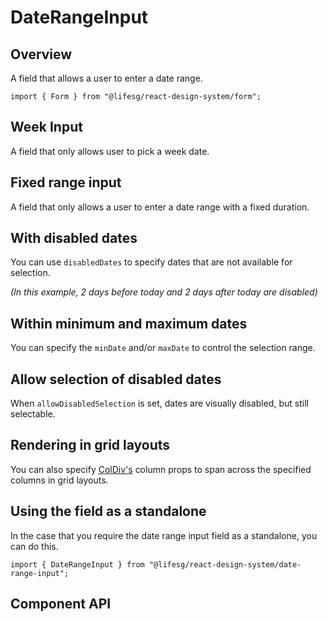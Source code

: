 
<Meta of={FormDateRangeInputStories} />

# DateRangeInput

## Overview

A field that allows a user to enter a date range.

```tsx
import { Form } from "@lifesg/react-design-system/form";
```

<Canvas of={FormDateRangeInputStories.Default} />

## Week Input

A field that only allows user to pick a week date.

<Canvas of={FormDateRangeInputStories.WeekInput} />

## Fixed range input

A field that only allows a user to enter a date range with a fixed duration.

<Canvas of={FormDateRangeInputStories.FixedRangeInput} />

## With disabled dates

You can use `disabledDates` to specify dates that are not available for selection.

_(In this example, 2 days before today and 2 days after today are disabled)_

<Canvas of={FormDateRangeInputStories.WithDisabledDates} />

## Within minimum and maximum dates

You can specify the `minDate` and/or `maxDate` to control the selection range.

<Canvas of={FormDateRangeInputStories.MinAndMaxDates} />

## Allow selection of disabled dates

When `allowDisabledSelection` is set, dates are visually disabled, but still selectable.

<Canvas of={FormDateRangeInputStories.AllowDisabledSelection} />

## Rendering in grid layouts

You can also specify [ColDiv's](/docs/getting-started-layout-column-divs--docs)
column props to span across the specified columns in grid layouts.

<Canvas of={FormDateRangeInputStories.RenderingInGridLayout} />

## Using the field as a standalone

In the case that you require the date range input field as a standalone, you can do this.

```tsx
import { DateRangeInput } from "@lifesg/react-design-system/date-range-input";
```

<Canvas of={FormDateRangeInputStories.StandaloneUsage} />

## Component API

<PropsTable />
